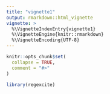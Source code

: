```yaml
---
title: "vignette1"
output: rmarkdown::html_vignette
vignette: >
  %\VignetteIndexEntry{vignette1}
  %\VignetteEngine{knitr::rmarkdown}
  %\VignetteEncoding{UTF-8}
---
```


```r
knitr::opts_chunk$set(
  collapse = TRUE,
  comment = "#>"
)
```

```r
library(regexcite)
```
